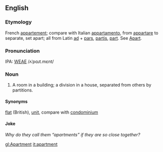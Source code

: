 ==English==
===Etymology===
French [[appartement]]; compare with Italian [[appartamento]], from [[appartare]] to separate, set apart; all from Latin [[ad]] + [[pars]], [[partis]], [[part]].  See [[Apart]].

===Pronunciation===
IPA: [[WEAE]] /ʌˈpɑɹt.mɛnt/

===Noun===
# A room in a building; a division in a house, separated from others by partitions.

====Synonyms====
[[flat]] (British), [[unit]], compare with [[condominium]]

====Joke====
''Why do they call them &ldquo;apartments&rdquo; if they are so close together?''

[[gl:Apartment]]
[[it:apartment]]